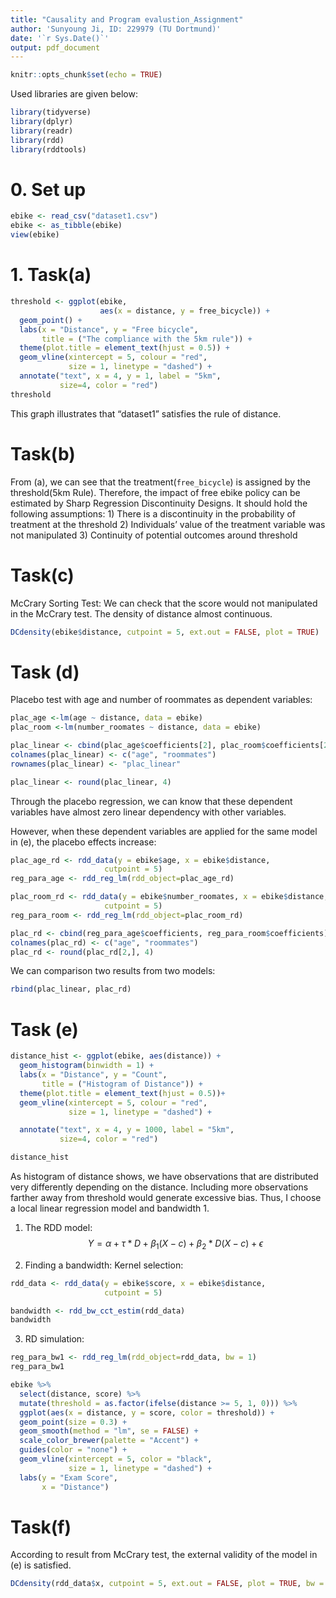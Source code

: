 ```yaml
---
title: "Causality and Program evalustion_Assignment"
author: 'Sunyoung Ji, ID: 229979 (TU Dortmund)'
date: '`r Sys.Date()`'
output: pdf_document
---
```


```r
knitr::opts_chunk$set(echo = TRUE)
```

Used libraries are given below:
```r
library(tidyverse)
library(dplyr)
library(readr)
library(rdd)
library(rddtools)
```

# 0. Set up

```r
ebike <- read_csv("dataset1.csv")
ebike <- as_tibble(ebike)
view(ebike)
```

# 1. Task(a)

```r
threshold <- ggplot(ebike,
                    aes(x = distance, y = free_bicycle)) +
  geom_point() +
  labs(x = "Distance", y = "Free bicycle",
       title = ("The compliance with the 5km rule")) +
  theme(plot.title = element_text(hjust = 0.5)) +
  geom_vline(xintercept = 5, colour = "red",
             size = 1, linetype = "dashed") +
  annotate("text", x = 4, y = 1, label = "5km",
           size=4, color = "red")
threshold
```
This graph illustrates that "dataset1" satisfies the rule of distance.

# Task(b)

From (a), we can see that the treatment(`free_bicycle`) is assigned by the threshold(5km Rule). Therefore, the impact of free ebike policy can be estimated by Sharp Regression Discontinuity Designs. It should hold the following assumptions:
1) There is a discontinuity in the probability of treatment at the threshold
2) Individuals’ value of the treatment variable was not manipulated
3) Continuity of potential outcomes around threshold

# Task(c)

McCrary Sorting Test:
We can check that the score would not manipulated in the McCrary test. The density of distance almost continuous.

```r

DCdensity(ebike$distance, cutpoint = 5, ext.out = FALSE, plot = TRUE)

```

# Task (d)
 
Placebo test with age and number of roommates as dependent variables:

```r

plac_age <-lm(age ~ distance, data = ebike)
plac_room <-lm(number_roomates ~ distance, data = ebike)

plac_linear <- cbind(plac_age$coefficients[2], plac_room$coefficients[2])
colnames(plac_linear) <- c("age", "roommates")
rownames(plac_linear) <- "plac_linear"

plac_linear <- round(plac_linear, 4)

```

Through the placebo regression, we can know that these dependent variables have almost zero linear dependency with other variables. 

However, when these dependent variables are applied for the same model in (e), the placebo effects increase:

```r
plac_age_rd <- rdd_data(y = ebike$age, x = ebike$distance,
                     cutpoint = 5)
reg_para_age <- rdd_reg_lm(rdd_object=plac_age_rd)

plac_room_rd <- rdd_data(y = ebike$number_roomates, x = ebike$distance,
                     cutpoint = 5)
reg_para_room <- rdd_reg_lm(rdd_object=plac_room_rd)

plac_rd <- cbind(reg_para_age$coefficients, reg_para_room$coefficients)
colnames(plac_rd) <- c("age", "roommates")
plac_rd <- round(plac_rd[2,], 4)
```

We can comparison two results from two models:
```r
rbind(plac_linear, plac_rd)
```

# Task (e)

```r

distance_hist <- ggplot(ebike, aes(distance)) +
  geom_histogram(binwidth = 1) +
  labs(x = "Distance", y = "Count",
       title = ("Histogram of Distance")) +
  theme(plot.title = element_text(hjust = 0.5))+
  geom_vline(xintercept = 5, colour = "red",
             size = 1, linetype = "dashed") +

  annotate("text", x = 4, y = 1000, label = "5km",
           size=4, color = "red")

distance_hist
```

As histogram of distance shows, we have observations that are distributed very differently depending on the distance. Including more observations farther away from threshold would generate excessive bias. Thus, I choose a local linear regression model and bandwidth 1.

1) The RDD model:
$$
Y=\alpha + \tau*D + \beta_1(X-c) + \beta_2*D(X-c) + \epsilon
$$

2) Finding a bandwidth: Kernel selection:

```r

rdd_data <- rdd_data(y = ebike$score, x = ebike$distance,
                     cutpoint = 5)

bandwidth <- rdd_bw_cct_estim(rdd_data)
bandwidth

```

3) RD simulation: 
```r

reg_para_bw1 <- rdd_reg_lm(rdd_object=rdd_data, bw = 1)
reg_para_bw1

ebike %>%
  select(distance, score) %>%
  mutate(threshold = as.factor(ifelse(distance >= 5, 1, 0))) %>%
  ggplot(aes(x = distance, y = score, color = threshold)) +
  geom_point(size = 0.3) +
  geom_smooth(method = "lm", se = FALSE) +
  scale_color_brewer(palette = "Accent") +
  guides(color = "none") +
  geom_vline(xintercept = 5, color = "black",
             size = 1, linetype = "dashed") +
  labs(y = "Exam Score",
       x = "Distance")
```

# Task(f)

According to result from McCrary test, the external validity of the model in (e) is satisfied.

```r

DCdensity(rdd_data$x, cutpoint = 5, ext.out = FALSE, plot = TRUE, bw = 1)

```
